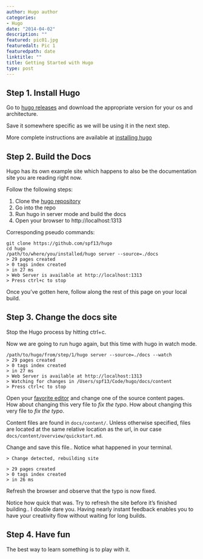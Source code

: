 ```yaml
---
author: Hugo author
categories:
- Hugo
date: "2014-04-02"
description: ""
featured: pic01.jpg
featuredalt: Pic 1
featuredpath: date
linktitle: ""
title: Getting Started with Hugo
type: post
---
```


## Step 1. Install Hugo

Go to [hugo releases](https://github.com/spf13/hugo/releases) and download the
appropriate version for your os and architecture.

Save it somewhere specific as we will be using it in the next step.

More complete instructions are available at [installing hugo](/overview/installing/)
<!--more-->

## Step 2. Build the Docs

Hugo has its own example site which happens to also be the documentation site
you are reading right now.

Follow the following steps:

 1. Clone the [hugo repository](http://github.com/spf13/hugo)
 2. Go into the repo
 3. Run hugo in server mode and build the docs
 4. Open your browser to http://localhost:1313

Corresponding pseudo commands:

    git clone https://github.com/spf13/hugo
    cd hugo
    /path/to/where/you/installed/hugo server --source=./docs
    > 29 pages created
    > 0 tags index created
    > in 27 ms
    > Web Server is available at http://localhost:1313
    > Press ctrl+c to stop

Once you've gotten here, follow along the rest of this page on your local build.

## Step 3. Change the docs site

Stop the Hugo process by hitting ctrl+c.

Now we are going to run hugo again, but this time with hugo in watch mode.

    /path/to/hugo/from/step/1/hugo server --source=./docs --watch
    > 29 pages created
    > 0 tags index created
    > in 27 ms
    > Web Server is available at http://localhost:1313
    > Watching for changes in /Users/spf13/Code/hugo/docs/content
    > Press ctrl+c to stop


Open your [favorite editor](http://vim.spf13.com) and change one of the source
content pages. How about changing this very file to *fix the typo*. How about changing this very file to *fix the typo*.

Content files are found in `docs/content/`. Unless otherwise specified, files
are located at the same relative location as the url, in our case
`docs/content/overview/quickstart.md`.

Change and save this file.. Notice what happened in your terminal.

    > Change detected, rebuilding site

    > 29 pages created
    > 0 tags index created
    > in 26 ms

Refresh the browser and observe that the typo is now fixed.

Notice how quick that was. Try to refresh the site before it's finished building.. I double dare you.
Having nearly instant feedback enables you to have your creativity flow without waiting for long builds.

## Step 4. Have fun

The best way to learn something is to play with it.
